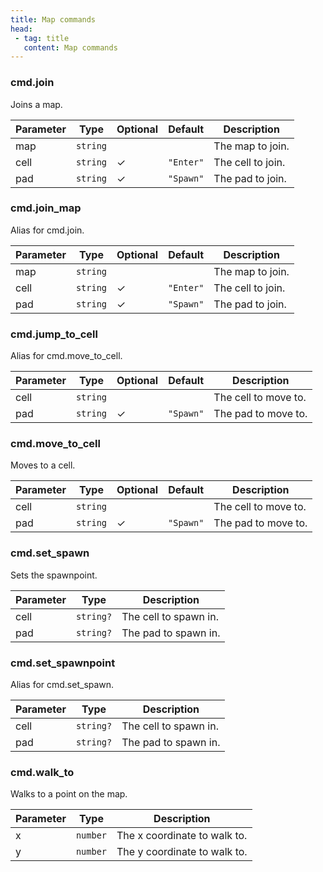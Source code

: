 ```yaml
---
title: Map commands
head:
 - tag: title
   content: Map commands
---
```



### cmd.join
Joins a map.

| Parameter | Type | Optional | Default | Description |
|-----------|------|----------|---------|-------------|
| map | `string` |  |  | The map to join. |
| cell | `string` | ✓ | `"Enter"` | The cell to join. |
| pad | `string` | ✓ | `"Spawn"` | The pad to join. |


### cmd.join_map
Alias for cmd.join.

| Parameter | Type | Optional | Default | Description |
|-----------|------|----------|---------|-------------|
| map | `string` |  |  | The map to join. |
| cell | `string` | ✓ | `"Enter"` | The cell to join. |
| pad | `string` | ✓ | `"Spawn"` | The pad to join. |


### cmd.jump_to_cell
Alias for cmd.move_to_cell.

| Parameter | Type | Optional | Default | Description |
|-----------|------|----------|---------|-------------|
| cell | `string` |  |  | The cell to move to. |
| pad | `string` | ✓ | `"Spawn"` | The pad to move to. |


### cmd.move_to_cell
Moves to a cell.

| Parameter | Type | Optional | Default | Description |
|-----------|------|----------|---------|-------------|
| cell | `string` |  |  | The cell to move to. |
| pad | `string` | ✓ | `"Spawn"` | The pad to move to. |


### cmd.set_spawn
Sets the spawnpoint.

| Parameter | Type | Description |
|-----------|------|-------------|
| cell | `string?` | The cell to spawn in. |
| pad | `string?` | The pad to spawn in. |


### cmd.set_spawnpoint
Alias for cmd.set_spawn.

| Parameter | Type | Description |
|-----------|------|-------------|
| cell | `string?` | The cell to spawn in. |
| pad | `string?` | The pad to spawn in. |


### cmd.walk_to
Walks to a point on the map.

| Parameter | Type | Description |
|-----------|------|-------------|
| x | `number` | The x coordinate to walk to. |
| y | `number` | The y coordinate to walk to. |

